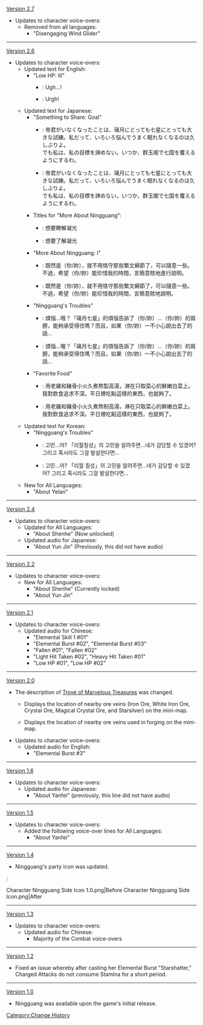 [[Version 2.7]]
*Updates to character voice-overs:
**Removed from all languages:
***"Disengaging Wind Glider"
----
[[Version 2.6]]
* Updates to character voice-overs:
** Updated text for English:
*** "Low HP: III"
**** {{Color|Old}}: Ugh...!
**** {{Color|New}}: Urgh!
** Updated text for Japanese:
*** "Something to Share: Goal"
**** {{Color|Old}}: 帝君がいなくなったことは、璃月にとっても七星にとっても大きな試練。私だって、いろいろ悩んでうまく眠れなくなるのは久しぶりよ。<br />でも私は、私の目標を諦めない。いつか、群玉阁で七国を覆えるようにするわ。
**** {{Color|New}}: 帝君がいなくなったことは、璃月にとっても七星にとっても大きな試練。私だって、いろいろ悩んでうまく眠れなくなるのは久しぶりよ。<br />でも私は、私の目標を諦めない。いつか、群玉閣で七国を覆えるようにするわ。
*** Titles for "More About Ningguang":
**** {{Color|Old}}: 想要瞭解凝光
**** {{Color|New}}: 想要了解凝光
*** "More About Ningguang: I"
**** {{Color|Old}}: 既然是（你/妳），就不用恪守那些繁文縟節了，可以隨意一些。不過，希望（你/妳）能珍惜我的時間，言簡意賅地進行說明。
**** {{Color|New}}: 既然是（你/妳），就不用恪守那些繁文縟節了，可以隨意一些。不過，希望（你/妳）能珍惜我的時間，言簡意賅地說明。
*** "Ningguang's Troubles"
**** {{Color|Old}}: 煩惱…哦？「璃月七星」的煩惱告訴了（你/妳）…（你/妳）的肩膀，能夠承受得住嗎？而且，如果（你/妳）一不小心說出去了的話…
**** {{Color|New}}: 煩惱…喔？「璃月七星」的煩惱告訴了（你/妳）…（你/妳）的肩膀，能夠承受得住嗎？而且，如果（你/妳）一不小心說出去了的話…
*** "Favorite Food"
**** {{Color|Old}}: 用老雞和豬骨小火久煮熬製高湯，淋在只取菜心的鮮嫩白菜上。我對飲食追求不深。平日裡吃點這樣的東西，也就夠了。
**** {{Color|New}}: 用老雞和豬骨小火久煮熬制高湯，淋在只取菜心的鮮嫩白菜上。我對飲食追求不深。平日裡吃點這樣的東西，也就夠了。
** Updated text for Korean:
*** "Ningguang's Troubles"
**** {{Color|Old}}: 고민…어? 「리월칠성」의 고민을 알려주면…네가 감당할 수 있겠어? 그리고 혹시라도 그걸 발설한다면…
**** {{Color|New}}: 고민…어? 「리월 칠성」의 고민을 알려주면…네가 감당할 수 있겠어? 그리고 혹시라도 그걸 발설한다면…
** New for All Languages:
*** "About Yelan"
----
[[Version 2.4]]
*Updates to character voice-overs:
**Updated for All Languages:
***"About Shenhe" (Now unlocked)
**Updated audio for Japanese:
***"About Yun Jin" (Previously, this did not have audio)
----
[[Version 2.2]]
*Updates to character voice-overs:
**New for All Languages:
***"About Shenhe" (Currently locked)
***"About Yun Jin"
----
[[Version 2.1]]
*Updates to character voice-overs:
**Updated audio for Chinese:
***"Elemental Skill 1 #01"
***"Elemental Burst #02", "Elemental Burst #03"
***"Fallen #01", "Fallen #02"
***"Light Hit Taken #02", "Heavy Hit Taken #01"
***"Low HP #01", "Low HP #02"
----
[[Version 2.0]]
*The description of [[Trove of Marvelous Treasures]] was changed.
**{{Color|Old description:}} Displays the location of nearby ore veins (Iron Ore, White Iron Ore, Crystal Ore, Magical Crystal Ore, and Starsilver) on the mini-map.
**{{Color|New description:}} Displays the location of nearby ore veins used in forging on the mini-map.
*Updates to character voice-overs:
**Updated audio for English:
***"Elemental Burst #3"
----
[[Version 1.6]]
*Updates to character voice-overs:
**Updated audio for Japanese:
***"About Yanfei" (previously, this line did not have audio)
----
[[Version 1.5]]
*Updates to character voice-overs:
**Added the following voice-over lines for All Languages:
***"About Yanfei"
----
[[Version 1.4]]
*Ningguang's party icon was updated.
:<gallery widths="100px" hideaddbutton="true" captionalign="center">
Character Ningguang Side Icon 1.0.png|Before
Character Ningguang Side Icon.png|After
</gallery>
----
[[Version 1.3]]
*Updates to character voice-overs:
**Updated audio for Chinese:
***Majority of the Combat voice-overs
----
[[Version 1.2]]
*Fixed an issue whereby after casting her Elemental Burst "Starshatter," Charged Attacks do not consume Stamina for a short period.
----
[[Version 1.0]]
*Ningguang was available upon the game's initial release.
<noinclude>[[Category:Change History]]</noinclude>
